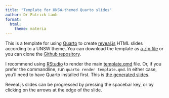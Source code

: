 ```yaml
---
title: "Template for UNSW-themed Quarto slides"
author: Dr Patrick Laub
format:
  html:
    theme: materia
---
```


This is a template for using [Quarto](http://quarto.org) to create [reveal.js](http://revealjs.com) HTML slides according to a UNSW theme.
You can download the template as [a zip file](https://github.com/Pat-Laub/UNSW-Quarto-Slides-Template/archive/refs/heads/main.zip) or you can clone the [Github repository](https://github.com/Pat-Laub/UNSW-Quarto-Slides-Template).

I recommend using [RStudio](http://rstudio.com) to render the main [template.qmd](https://github.com/Pat-Laub/UNSW-Quarto-Slides-Template/blob/main/template.qmd) file.
Or, if you prefer the commandline, run `quarto render template.qmd`.
In either case, you'll need to have Quarto installed first.
This is [the generated slides](https://pat-laub.github.io/UNSW-Quarto-Slides-Template/template.html#/title-slide).

::: {.callout-note}
Reveal.js slides can be progressed by pressing the spacebar key, or by clicking on the arrows at the edge of the slide.
:::
